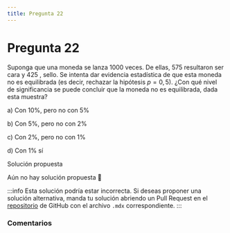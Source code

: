 ```yaml
---
title: Pregunta 22
---
```



# Pregunta 22

Suponga que una moneda se lanza 1000 veces. De ellas, 575 resultaron ser cara y 425 , sello. Se intenta dar evidencia estadística de que esta moneda no es equilibrada (es decir, rechazar la hipótesis $p=0,5)$.
¿Con qué nivel de significancia se puede concluir que la moneda no es equilibrada, dada esta muestra?

a) Con $10 \%$, pero no con $5 \%$

b) Con $5 \%$, pero no con $2 \%$

c) Con $2 \%$, pero no con $1 \%$

d) Con $1 \%$ sí

<MDXDetails>
<summary>Solución propuesta</summary>

Aún no hay solución propuesta 🥲

:::info 
Esta solución podría estar incorrecta. Si deseas proponer una solución alternativa, manda tu solución abriendo
un Pull Request en el [repositorio](https://github.com/crow-rojas/apuntes-fundamentals/pulls) de GitHub con el archivo
`.mdx` correspondiente. 
:::

</MDXDetails>

### Comentarios

<Disqus
  url="https://crow-rojas.github.io/apuntes-fundamentals/docs/mathematics/probability-and-statistics/exercises/2016-2/p22"
  identifier="docs/mathematics/probability-and-statistics/exercises/2016-2/p22"
  title="2016-2 Probabilidades y Estadística - Pregunta 22"
/>
